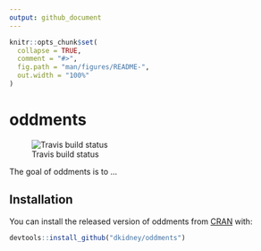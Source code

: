 ```yaml
---
output: github_document
---
```


<!-- README.md is generated from README.Rmd. Please edit that file -->

```r
knitr::opts_chunk$set(
  collapse = TRUE,
  comment = "#>",
  fig.path = "man/figures/README-",
  out.width = "100%"
)
```

# oddments

![Travis build status](https://travis-ci.org/dkidney/oddments.svg?branch=master)

The goal of oddments is to ...

## Installation

You can install the released version of oddments from [CRAN](https://CRAN.R-project.org) with:

``` r
devtools::install_github("dkidney/oddments")
```

